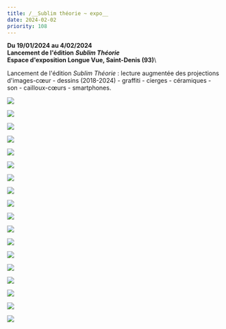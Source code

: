 ```yaml
---
title: /__Sublim théorie ~ expo__
date: 2024-02-02
priority: 108
---
```

**Du 19/01/2024 au 4/02/2024**\
**Lancement de l'édition** ***Sublim Théorie*** \
**Espace d'exposition Longue Vue, Saint-Denis (93)**\


Lancement de l'édition *Sublim Théorie* : lecture augmentée des projections d'images-cœur - dessins (2018-2024) - graffiti - cierges - céramiques - son - cailloux-cœurs - smartphones. 

![](src/assets/images/projects/sublim-theorie-expo/___1_DSC09155_R2_WEB.jpg)

![](src/assets/images/projects/sublim-theorie-expo/___2_DSC09133_R2_WEB.jpg)

![](src/assets/images/projects/sublim-theorie-expo/___3_DSC09139_R1_WEB.jpg)

![](src/assets/images/projects/sublim-theorie-expo/___4_DSC09101_R1_WEB.jpg)

![](src/assets/images/projects/sublim-theorie-expo/___5_DSC09098_R3_WEB.jpg)

![](src/assets/images/projects/sublim-theorie-expo/___6_DSC09126_R3_WEB.jpg)

![](src/assets/images/projects/sublim-theorie-expo/___7_DSC09018_R1_WEB.jpg)

![](src/assets/images/projects/sublim-theorie-expo/___8_1_Capturedecran_2024-03-21_WEB.jpg)

![](src/assets/images/projects/sublim-theorie-expo/___8_2_pierres_DSC09395_R1_WEB.jpg)

![](src/assets/images/projects/sublim-theorie-expo/___9_DSC09182_R1_WEB.jpg)

![](src/assets/images/projects/sublim-theorie-expo/___10_DSC9454_R4_WEB.jpg)

![](src/assets/images/projects/sublim-theorie-expo/___11_DSC09268_R1_WEB.jpg)

![](src/assets/images/projects/sublim-theorie-expo/___12_DSC09190_R1_WEB.jpg)

![](src/assets/images/projects/sublim-theorie-expo/___13_DSC09229_R2_WEB.jpg)

![](src/assets/images/projects/sublim-theorie-expo/___15_DSC9432_R3_WEB.jpg)

![](src/assets/images/projects/sublim-theorie-expo/___16_DSC09248_R2_WEB.jpg)

![](src/assets/images/projects/sublim-theorie-expo/17_DSC9446_R2_WEB.jpg)

![](src/assets/images/projects/sublim-theorie-expo/___14_DSC09226_R1_WEB.jpg)
